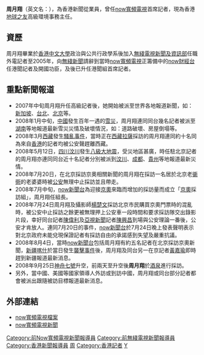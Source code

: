 {{Unreferenced|time=2018-07-11T03:12:35+00:00}}
'''周月翔'''（英文名：{{lang|en|Melonie Chow}}），為香港新聞從業員，曾任[[now寬頻電視|now寬頻電視]]首席記者，現為香港[[地球之友|地球之友]]高級環境事務主任。
==資歷==
周月翔畢業於[[香港中文大學|香港中文大學]]政治與公共行政學系後加入[[無綫電視|無綫電視新聞及資訊部]]任職外電記者至2005年，向[[無綫新聞|無綫新聞]]請辭到當時[[now寬頻電視|now寬頻電視]]正籌備中的[[now財經台|now財經台]]任港聞記者及開國功臣，及後已升任港聞組首席記者。

==重點新聞報道==
*2007年中旬周月翔升任高級記者後，她開始被派至世界各地報道新聞，如：[[新加坡|新加坡]]、[[台北|台北]]、[[北京|北京]]等。
*2008年1月中旬，[[中國|中國]]發生百年一遇的[[2008年中國雪災|雪災]]，周月翔連同同台幾名記者被派至[[湖南|湖南]]等地報道最新雪災災情及破壞情況，如：道路破壞、房屋倒塌等。
*2008年3月[[西藏|西藏]]發生[[2008年西藏騷亂|騷亂事件]]，當時正在[[西藏|西藏]][[拉薩|拉薩]]採訪的周月翔連同約十名同為來自[[香港|香港]]的記者均被公安聲趕離西藏。
*2008年5月12日，[[四川|四川]][[汶川|汶川]]發生[[汶川大地震|八級大地震]]，受災地區甚廣，時任駐北京記者的周月翔亦連同同台近十名記者分別被派到[[汶川|汶川]]、[[成都|成都]]、[[貴州|貴州]]等地報道最新災情。
*2008年7月20日，在北京採訪京奧相關新聞的周月翔在採訪一名居於北京老[[衚衕|衚衕]]的老婆婆時被[[公安|公安]]無理中止採訪並且帶走。
*2008年7月中旬，[[now新聞台|now新聞台]]為迎接[[2008年夏季奥林匹克运动会|京奧]]來臨而增加的採訪量而成立「[[2008年夏季奥林匹克运动会|京奧]]採訪組」，周月翔任組長。
*2008年7月24日周月翔及攝影師[[楊楚文|楊楚文]]採訪北京市民購買京奧門票時的混亂時，被公安中止採訪之餘更被無理押上公安車一段時間和要求採訪隊交出錄影片段，幸好同台記者[[陳偉利|陳偉利]]及[[亞視新聞|亞視新聞]]記者[[陳興昌|陳興昌]]到場與公安理論一番後，公安才肯放人。連同7月20日的事件，[[now新聞台|now新聞台]]於7月24日晚上發表聲明表示對北京政府未能兌現保證記者有採訪自由的承諾感到失望及嚴重抗議。
*2008年8月4日，當時[[now新聞台|now新聞台]]包括周月翔有約五名記者在北京採訪京奧新聞，[[新疆|新疆]][[喀什|喀什]]於當日發生[[2008年喀什襲擊事件|襲擊事件]]後，周月翔及同台另一在京記者[[黃嘉瑜|黃嘉瑜]]即時趕到新疆報道最新消息。
*2008年9月25日[[神舟七號|神舟七號]]升空，前兩天至升空後'''周月翔'''於[[酒泉|酒泉]]進行採訪。
*另外，當中國、美國等國家領導人外訪或到訪中國，周月翔或同台部分記者都會被派出跟隨被訪目標報道最新消息。

==外部連結==
*[http://hk.myblog.yahoo.com/nowtv-anchor/article?mid=47 now寬頻電視檔案]
*[[now寬頻電視新聞|now寬頻電視新聞]]

{{DEFAULTSORT:CHOW周月翔}}
[[Category:前Now寬頻電視新聞報導員|Category:前Now寬頻電視新聞報導員]]
[[Category:前無綫電視新聞報導員|Category:前無綫電視新聞報導員]]
[[Category:香港新聞報導員|Category:香港新聞報導員]]
[[Category:香港中文大學校友|周]]
[[Category:香港記者|Category:香港記者]]
[[Category:周姓|Y]]